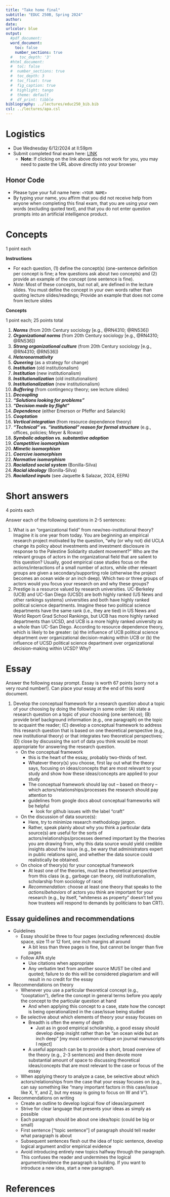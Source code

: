 ```yaml
---
title: "Take home final"
subtitle: "EDUC 250B, Spring 2024"
author: 
date: 
urlcolor: blue
output: 
  #pdf_document:
  word_document:
    toc: false
    number_sections: true
  #   toc_depth: '3'
  #html_document:
  #  toc: false
  #  number_sections: true    
  #  toc_depth: 3
  #  toc_float: true
  #  fig_caption: true
  #  highlight: tango
  #  theme: default
  #  df_print: tibble
bibliography: ../lectures/educ250_bib.bib
csl: ../lectures/apa.csl
---
```


# Logistics


- Due Wednesday 6/12/2024 at ll:59pm
- Submit completed final exam here: [LINK](https://docs.google.com/forms/d/e/1FAIpQLScL2hyDXbRnIh96zoSlQFHvNLGCmq2Piozfa7yfHGL01u_uKQ/viewform)
  - **Note**: If clicking on the link above does not work for you, you may need to paste the URL above directly into your browser


## Honor Code

-	Please type your full name here: `<YOUR NAME>`
-	By typing your name, you affirm that you did not receive help from anyone when completing this final exam, that you are using your own words (excluding quoted text), and that you do not enter question prompts into an artificial intelligence product.

# Concepts

1 point each

**Instructions**

- For each question, (1) define the concept(s) (one-sentence definition per concept is fine; a few questions ask about two concepts) and (2) provide an example of the concept (one sentence is fine). 
- _Note_: Most of these concepts, but not all, are defined in the lecture slides. You must define the concept in your own words rather than quoting lecture slides/readings; Provide an example that does not come from lecture slides

**Concepts**

1 point each; 25 points total

1. __*Norms*__ (from 20th Century sociology [e.g., @RN4310; @RN536])
1. __*Organizational norms*__ (from 20th Century sociology [e.g., @RN4310; @RN536])
1. __*Strong organizational culture*__ (from 20th Century sociology [e.g., @RN4310; @RN536])
1. __*Heteronormativity*__
1. __*Queering*__ (as a strategy for change)
1. __*Institution*__ (old institutionalism)
1. __*Institution*__ (new institutionalism)
1. __*Institutionalization*__ (old institutionalism)
1. __*Institutionalization*__ (new institutionalism)
1. __*Buffering*__ (from contingency theory; see lecture slides)
1. __*Decoupling*__
1. __*“Solutions looking for problems”*__
1. __*“Decision made by flight”*__
1. __*Dependence*__ (either Emerson or Pfeffer and Salancik)
1. __*Cooptation*__ 
1. __*Vertical integration*__ (from resource dependence theory)
1. __*"Technical" vs. "institutional" reason for formal structure*__ (e.g., offices, policies; Meyer \& Rowan)
1. __*Symbolic adoption vs. substantive adoption*__
1. __*Competitive isomorphism*__
1. __*Mimetic isomorphism*__
1. __*Coercive isomorphism*__
1. __*Normative isomorphism*__
1. __*Racialized social system*__ (Bonilla-Silva)
1. __*Racial ideology*__ (Bonilla-Silva)
1. __*Racialized inputs*__ (see Jaquette & Salazar, 2024, EEPA)


<!-- your comment 

1. __*Discretionary vs. standardized selection devices*__
1. __*Predatory inclusion*__ (give an example other than for-profit colleges)
1. __*Repressive legalism*__
-->


# Short answers

4 points each

Answer each of the following questions in 2-5 sentences:

<!-- your comment 

1.	According to resource dependence theory, why does organizational mission change when an organization switches from relying on one resource to relying on a different resource [consider both internal and external power dynamics]. Give an example.
-->
1. What is an "organizational field" from new/neo-institutional theory? Imagine it is one year from today. You are beginning an empirical research project motivated by the question, "why (or why not) did UCLA change its policy about investments and investment disclosure in response to the Palestine Solidarity student movement?" Who are the relevant groups of actors in the organizational field that are salient to this question? Usually, good empirical case studies focus on the actions/interactions of a small number of actors, while other relevant groups are given a secondary/supporting role (otherwise the project becomes an ocean wide or an inch deep). Which two or three groups of actors would you focus your research on and why these groups?
1. Prestige is a resource valued by research universities. UC-Berkeley (UCB) and UC-San Diego (UCSD) are both highly ranked (US News and other rankings systems) universities and both have highly ranked political science departments. Imagine these two political science departments have the same rank (i.e., they are tied) in US News and World Report Grad School Rankings, but UCB has more highly ranked departments than UCSD, and UCB is a more highly ranked university as a whole than UC-San Diego. According to resource dependence theory, which is likely to be greater: (a) the influence of UCB political science department over organizational decision-making within UCB or (b) the influence of UCSD political science department over organizational decision-making within UCSD? Why?


# Essay


Answer the following essay prompt. Essay is worth 67 points [sorry not a very round number!]. Can place your essay at the end of this word document.

1. Develop the conceptual framework for a research question about a topic of your choosing by doing the following in some order: (A) state a research question on a topic of your choosing (one sentence); (B) provide brief background information (e.g., one paragraph) on the topic to acquaint the reader; (C) develop a conceptual framework to address this research question that is based on one theoretical perspective (e.g., new institutional theory) or that integrates two theoretical perspectives; (D) close by discussing the sort of data you think would be most appropriate for answering the research question. 
    - On the conceptual framework
      - this is the heart of the essay, probably two-thirds of text.
      - Whatever theory(s) you choose, first lay out what the theory says, focusing on ideas/concepts that are most relevant to your study and show how these ideas/concepts are applied to your study
      - The conceptual framework should lay out -- based on theory -- which actors/relationships/processes the research should pay attention to
      - guidelines from google docs about conceptual frameworks will be helpful
        - look for github issues with the label "craft"
    - On the discussion of data source(s):
      - Here, try to minimize research methodology jargon. 
      - Rather, speak plainly about why you think a particular data source(s) are useful for the sorts of actors/relationships/processes deemed important by the theories you are drawing from, why this data source would yield credible insights about the issue (e.g., be wary that administrators expert in public relations spin), and whether the data source could realistically be obtained.
    - On choice of theory(s) for your conceptual framework
      - At least one of the theories, must be a theoretical perspective from this class (e.g., garbage can theory, old institutionalism, scholarship from sociology of race)
      - *Recommendation*: choose at least one theory that speaks to the *actions*/*behaviors* of actors you think are important for your research (e.g., by itself, "whiteness as property" doesn't tell you how trustees will respond to demands by politicians to ban CRT).


## Essay guidelines and recommendations

- Guidelines
  - Essay should be three to four pages (excluding references) double space, size 11 or 12 font, one inch margins all around
    - A bit less than three pages is fine, but cannot be longer than five pages
  - Follow APA style
    - Use citations when appropriate
    -	Any verbatim text from another source MUST be cited and quoted; failure to do this will be considered plagiarism and will result in no credit for the essay
- Recommendations on theory
  -	Whenever you use a particular theoretical concept (e.g., "cooptation"), define the concept in general terms before you apply the concept to the particular question at hand
    - And when applying this concept to a case, state how the concept is being operationalized in the case/issue being studied
  -	Be selective about which elements of theory your essay focuses on
    - Breadth is often the enemy of depth
      - Just as in good empirical scholarship, a good essay should develop deep insight rather than be “an ocean wide but an inch deep” [my most common critique on journal manuscripts I reject]
    - A useful approach can be to provide a short, broad overview of the theory (e.g., 2-3 sentences) and then devote more substantial amount of space to discussing theoretical ideas/concepts that are most relevant to the case or focus of the essay
  - When applying theory to analyze a case, be selective about which actors/relationships from the case that your essay focuses on (e.g., can say something like "many important factors in this case/issue like X, Y, and Z, but my essay is going to focus on W and V").
- Recommendations on writing
  - Create an outline to develop logical flow of ideas/argument
  - Strive for clear language that presents your ideas as simply as possible
  - Each paragraph should be about one idea/topic (could be big or small)
  - First sentence ["topic sentence"] of paragraph should tell reader what paragraph is
  about
  - Subsequent sentences flesh out the idea of topic sentence, develop logical
  argument and/or empirical evidence
  - Avoid introducing entirely new topics halfway through the paragraph. This confuses the reader and undermines the logical argument/evidence the paragraph is building. If you want to introduce a new idea, start a new paragraph.


# References




<!-- your comment 

One of the two essay prompts should be of the type: apply two theories to analyze the following case [and provide recommendations] because that will be what you do for DAP when ask students to apply two theoretical perspectives to analyze demands by Black Bruins

grad school programs going test optional

####### UNIVERSITY TIES TO POLICE

Group 3: Police Racial Profiling and Brutality on Campus 
Students are calling for universities to cut their contracts with city and state police forces in the wake of campus police brutality during Black Lives Matter demonstrations and mental health crises. Students call for university administration to reinvest their budget to repair the harm police violence has caused to their community, especially students of color. In addition, they ask the university to partner with them to educate and organize students and faculty on the harm of carceral systems and focus on community care.

https://www.insidehighered.com/news/2020/06/05/students-demand-universities-break-ties-local-police-few-have


############# will graduate programs change the "canon" of theory courses to be more critical




texas donors threaten to pull gifts over fight song;
  - https://www.insidehighered.com/quick-takes?page=4
  - analyze university fight song as an institution; 
  
- university decisions about opening classes; mask mandate;
  - e.g., bob jones university https://www.insidehighered.com/quick-takes?page=4

-->


<!-- DAP essay prompt; analyze demands by black bruins



-->
<!-- Previous essay prompts

The "Combahee River Collective" was a Black feminist organization best known for publishing the 1977 _Combahee River Collective Statement_, which became an important document in the development of Black feminism [@RN4570]. @RN869 develop an old institutionalism analysis of the origins and institutionalization of the "terminal vocational education" mission of the community college. Your task is, first, to develop an old institutionalism analysis of the origins and institutionalization of the _Combahee River Collective Statement_. Next, apply selected ideas/concepts from Black feminism – from Combahee River Collective Statement or other Black feminist scholarship you have read – to your analysis. Discuss how this application of Black feminism overcomes limitations of the old institutionalism analysis or yields insights that would difficult to observe in an analysis that only utilized old institutionalism.


•	Describe core ideas/concepts of old institutionalism. Analyze the events described in Hevel (2017) from an old institutionalism perspective. How could concepts from queer theory be incorporated to strengthen this analysis?
Hevel, M. S. (2017). Toward a history of LGBT student organizations' struggle-for-recognition lawsuits: The exemplar of GLSA v. Gohn.


4.	“Institutionalization projects” are conscious efforts by a well-organized group of actors to change macro-level institutions that affect entire fields or professions (as opposed to organization-level institutions).  Analysis of institutionalization projects often incorporate elements of “old” and “new” institutional theory. Old institutionalism is relevant because it highlights agency of “institutional agents”, status-group mobilization/coalition-building, strategizing, etc. necessary to change institutions. New institutionalism is relevant because the goal is change what the field defines as legitimate/appropriate and because institutional agents may attempt to achieve their goals by harnessing the mechanisms of coercive, mimetic, or normative isomorphism (especially if the “field” is organized around a small number of professional associations).  The term “neo-institutional theory” refers to the integration of elements of old and new institutionalism. Consider the ASHE Presidential speech by Shaun Harper as part of a broader institutionalization project to change the field of higher education research (e.g., what topics are legitimate, how should curriculum in higher education programs be changed, how should research quality be defined, which actors are most influential in determining allocation of resources, etc.).  Your task: use selected elements of old and new institutionalism to (1) analyze the strategies you observed in the ASHE presidential speech and (2) make recommendations about strategies/actions that would increase the success of this institutionalization project.  OPTIONALLY, describe any limitations of neo-institutional theory with respect to making helpful recommendations about this institutionalization project.

##########################

3.	Imagine that you are a consultant that has been hired to provide advice to the dean of a college of education at a major public research university.  State appropriations to the university have declined in recent years and the university recently adopted a “responsibility center budget model” which means that every college must generate sufficient revenues to cover its costs.  The dean could not afford to hire new faculty when several senior professors retired and several others were poached by other universities.  A major donor who is pro-charter school approached the dean offering a $30 million gift to start a research/policy center focused on helping charter schools improve their performance. This funding would enable the dean to hire several new faculty (who study charter schools). The majority of faculty are opposed to charter schools. Leaders of local traditional public schools are also opposed to charter schools. The percent of local K-12 students attending charter schools increased from 15% to 30% in the last decade.  Your task is to analyze this issue and provide recommendations using two of the following three theoretical perspectives: garbage can decision-making theory, old institutionalism, resource dependence theory. Feel free to invent additional details but avoid inventing details that make the problem too simplistic (e.g., faculty will vote to terminate the dean if she creates the center).


##########################
On Friday, 2/29/2020 UC-Santa Cruz fired 54 graduate assistants who had gone on strike to demand a cost of living adjustment (COLA) (i.e., higher wages). Imagine that you are a consultant who has been hired by [you choose] either the University of California Office of the President (UCOP) *or* the United Auto Workers Local 2685, the union that represents all UC graduate students. Your task is to: (A) summarize the main ideas of Emerson (1962) and Pfeffer and Salancik (1978); (B) apply these ideas to analyze the conflict; and (C) drawing from your analysis, develop a few (e.g., 2-4) recommendations for actions your client should take as well as the rationale for these recommendations.

ADDITIONAL NOTES/HINTS

•	I have included a handful of short news stories/documents about this issue in CCLE
o	No need to do additional reading beyond these sources
o	Also, feel free to read selectively from this website created UC-Santa Cruz students https://payusmoreucsc.com/ [Thank you Katie!!!]
o	I am more interested in how apply theory to a case rather than you demonstrating that you know everything about the case


Integrate selected ideas/concepts from “Whiteness as Property” (Harris, 1993) with one other theoretical perspective we learned in class to analyze how/why the University of California Board of Regents will vote on the use of standardized tests (i.e., SAT, ACT) in the UC admissions process

ADDITIONAL NOTES/HINTS

•	Generally speaking, your essay should theoretical ideas/concepts, introduce relevant background information on the case, and then apply these ideas/concepts to analyze the case
•	Harris (1993) explicitly discusses conceptions of “merit” and the role of standardized tests in defining “merit”
•	I have included a handful of short news stories/documents about this issue in CCLE
o	No need to do additional reading beyond these sources
o	Note that several of them talk about the “UC Academic Council’s Standardized Testing Task Force” but no need to make that taskforce and their report a primary focus of your essay

-->




